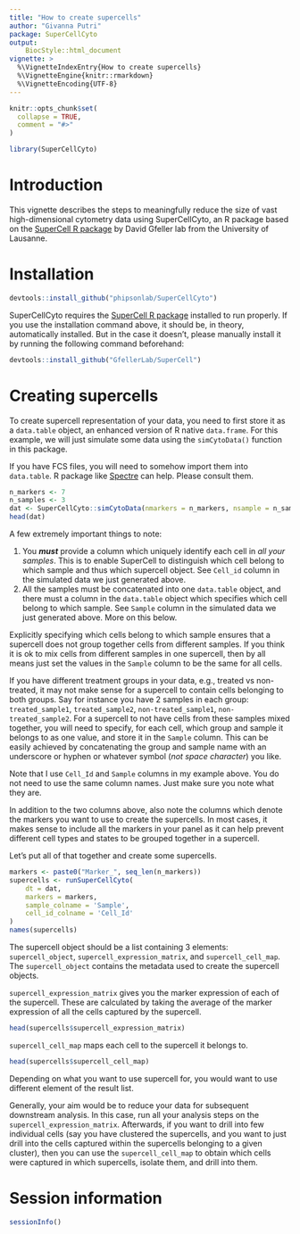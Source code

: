 ```yaml
---
title: "How to create supercells"
author: "Givanna Putri"
package: SuperCellCyto
output: 
    BiocStyle::html_document
vignette: >
  %\VignetteIndexEntry{How to create supercells}
  %\VignetteEngine{knitr::rmarkdown}
  %\VignetteEncoding{UTF-8}
---
```


```r
knitr::opts_chunk$set(
  collapse = TRUE,
  comment = "#>"
)
```

```r
library(SuperCellCyto)
```

# Introduction

This vignette describes the steps to meaningfully reduce the size of vast high-dimensional cytometry data using SuperCellCyto, an R package based on the [SuperCell R package](https://github.com/GfellerLab/SuperCell) by David Gfeller lab from the University of Lausanne. 

# Installation

```r
devtools::install_github("phipsonlab/SuperCellCyto")
```

SuperCellCyto requires the [SuperCell R package](https://github.com/GfellerLab/SuperCell)
installed to run properly.
If you use the installation command above, it should be, in theory, automatically installed. 
But in the case it doesn't, please manually install it by running the following command beforehand:

```r
devtools::install_github("GfellerLab/SuperCell")
```

# Creating supercells

To create supercell representation of your data, you need to first store it as a `data.table` object, 
an enhanced version of R native `data.frame`.
For this example, we will just simulate some data using the `simCytoData()` function in this package.

If you have FCS files, you will need to somehow import them into `data.table`.
R package like [Spectre](https://github.com/ImmuneDynamics/Spectre) can help. 
Please consult them.

```r
n_markers <- 7
n_samples <- 3
dat <- SuperCellCyto::simCytoData(nmarkers = n_markers, nsample = n_samples)
head(dat)
```

A few extremely important things to note:

1. You ***must*** provide a column which uniquely identify each cell in *all your samples*.
This is to enable SuperCell to distinguish which cell belong to which sample and thus which supercell object.
See `Cell_id` column in the simulated data we just generated above.
2. All the samples must be concatenated into one `data.table` object, and there must a column in the `data.table` object which specifies which cell belong to which sample.
See `Sample` column in the simulated data we just generated above.
More on this below.

Explicitly specifying which cells belong to which sample ensures that a supercell does not group together cells from different samples.
If you think it is ok to mix cells from different samples in one supercell, 
then by all means just set the values in the `Sample` column to be the same for all cells.

If you have different treatment groups in your data, e.g., treated vs non-treated, 
it may not make sense for a supercell to contain cells belonging to both groups.
Say for instance you have 2 samples in each group: 
`treated_sample1`, `treated_sample2`, `non-treated_sample1`, `non-treated_sample2`.
For a supercell to not have cells from these samples mixed together,
you will need to specify, for each cell, which group and sample it belongs to as one value,
and store it in the `Sample` column. 
This can be easily achieved by concatenating the group and sample name with an underscore
or hyphen or whatever symbol (*not space character*) you like.

Note that I use `Cell_Id` and `Sample` columns in my example above.
You do not need to use the same column names.
Just make sure you note what they are.

In addition to the two columns above, also note the columns which denote the 
markers you want to use to create the supercells.
In most cases, it makes sense to include all the markers in your panel as it can help prevent different
cell types and states to be grouped together in a supercell. 

Let's put all of that together and create some supercells.

```r
markers <- paste0("Marker_", seq_len(n_markers))
supercells <- runSuperCellCyto(
    dt = dat,
    markers = markers,
    sample_colname = 'Sample',
    cell_id_colname = 'Cell_Id'
)
names(supercells)
```

The supercell object should be a list containing 3 elements: `supercell_object`,
`supercell_expression_matrix`, and `supercell_cell_map`.
The `supercell_object` contains the metadata used to create the supercell objects.

`supercell_expression_matrix` gives you the marker expression of each of the supercell.
These are calculated by taking the average of the marker expression of all the cells captured by the supercell.

```r
head(supercells$supercell_expression_matrix)
```

`supercell_cell_map` maps each cell to the supercell it belongs to.

```r
head(supercells$supercell_cell_map)
```

Depending on what you want to use supercell for, you would want to use different
element of the result list. 

Generally, your aim would be to reduce your data for subsequent downstream analysis.
In this case, run all your analysis steps on the `supercell_expression_matrix`.
Afterwards, if you want to drill into few individual cells (say you have clustered
the supercells, and you want to just drill into the cells captured within the 
supercells belonging to a given cluster), then you can use the `supercell_cell_map`
to obtain which cells were captured in which supercells, isolate them, and drill into them.

# Session information
```r
sessionInfo()
```




